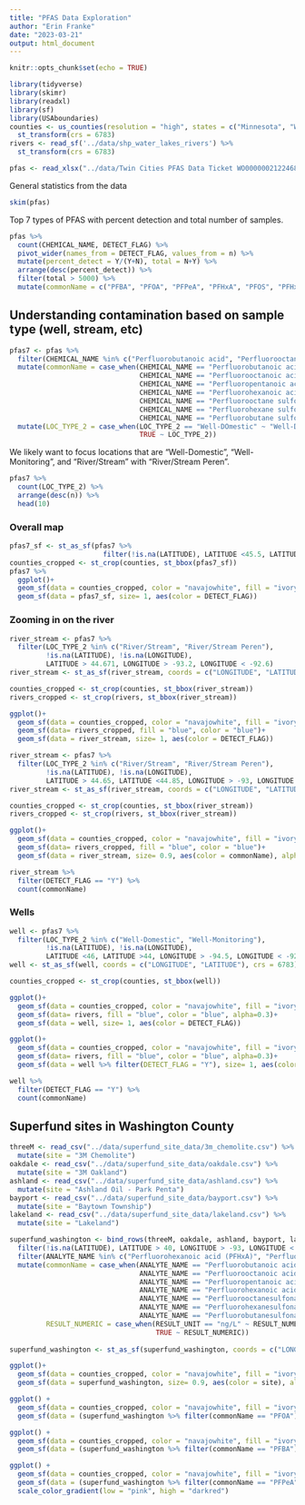 ```yaml
---
title: "PFAS Data Exploration"
author: "Erin Franke"
date: "2023-03-21"
output: html_document
---
```


```r
knitr::opts_chunk$set(echo = TRUE)
```

```r
library(tidyverse)
library(skimr)
library(readxl)
library(sf)
library(USAboundaries)
counties <- us_counties(resolution = "high", states = c("Minnesota", "Wisconsin")) %>%
  st_transform(crs = 6783)
rivers <- read_sf('../data/shp_water_lakes_rivers') %>%
  st_transform(crs = 6783)
```

```r
pfas <- read_xlsx("../data/Twin Cities PFAS Data Ticket WO00000021224685.xlsx", sheet=2)
```

General statistics from the data

```r
skim(pfas)
```

Top 7 types of PFAS with percent detection and total number of samples.

```r
pfas %>%
  count(CHEMICAL_NAME, DETECT_FLAG) %>%
  pivot_wider(names_from = DETECT_FLAG, values_from = n) %>%
  mutate(percent_detect = Y/(Y+N), total = N+Y) %>%
  arrange(desc(percent_detect)) %>%
  filter(total > 5000) %>%
  mutate(commonName = c("PFBA", "PFOA", "PFPeA", "PFHxA", "PFOS", "PFHxS", "PFBS"))
```

## Understanding contamination based on sample type (well, stream, etc)

```r
pfas7 <- pfas %>%
  filter(CHEMICAL_NAME %in% c("Perfluorobutanoic acid", "Perfluorooctanoic acid", "Perfluoropentanoic acid", "Perfluorohexanoic acid", "Perfluorooctane sulfonate", "Perfluorohexane sulfonate", "Perfluorobutane sulfonate")) %>%
  mutate(commonName = case_when(CHEMICAL_NAME == "Perfluorobutanoic acid" ~ "PFBA", 
                                CHEMICAL_NAME == "Perfluorooctanoic acid" ~ "PFOA", 
                                CHEMICAL_NAME == "Perfluoropentanoic acid" ~ "PFPeA",
                                CHEMICAL_NAME == "Perfluorohexanoic acid" ~ "PFHxA", 
                                CHEMICAL_NAME == "Perfluorooctane sulfonate" ~ "PFOS", 
                                CHEMICAL_NAME == "Perfluorohexane sulfonate" ~ "PFHxS", 
                                CHEMICAL_NAME == "Perfluorobutane sulfonate" ~ "PFBS")) %>%
  mutate(LOC_TYPE_2 = case_when(LOC_TYPE_2 == "Well-DOmestic" ~ "Well-Domestic", 
                                TRUE ~ LOC_TYPE_2))
```

We likely want to focus locations that are "Well-Domestic", "Well-Monitoring", and "River/Stream" with "River/Stream Peren".

```r
pfas7 %>%
  count(LOC_TYPE_2) %>%
  arrange(desc(n)) %>%
  head(10)
```

### Overall map

```r
pfas7_sf <- st_as_sf(pfas7 %>%
                       filter(!is.na(LATITUDE), LATITUDE <45.5, LATITUDE >44.4), coords = c("LONGITUDE", "LATITUDE"), crs = 6783)
counties_cropped <- st_crop(counties, st_bbox(pfas7_sf))
pfas7 %>%
  ggplot()+
  geom_sf(data = counties_cropped, color = "navajowhite", fill = "ivory", size = 0.5)+
  geom_sf(data = pfas7_sf, size= 1, aes(color = DETECT_FLAG))
```


### Zooming in on the river

```r
river_stream <- pfas7 %>% 
  filter(LOC_TYPE_2 %in% c("River/Stream", "River/Stream Peren"), 
         !is.na(LATITUDE), !is.na(LONGITUDE), 
         LATITUDE > 44.671, LONGITUDE > -93.2, LONGITUDE < -92.6) 
river_stream <- st_as_sf(river_stream, coords = c("LONGITUDE", "LATITUDE"), crs = 6783)

counties_cropped <- st_crop(counties, st_bbox(river_stream))
rivers_cropped <- st_crop(rivers, st_bbox(river_stream))

ggplot()+
  geom_sf(data = counties_cropped, color = "navajowhite", fill = "ivory", size = 0.5)+
  geom_sf(data= rivers_cropped, fill = "blue", color = "blue")+
  geom_sf(data = river_stream, size= 1, aes(color = DETECT_FLAG))
```

```r
river_stream <- pfas7 %>% 
  filter(LOC_TYPE_2 %in% c("River/Stream", "River/Stream Peren"), 
         !is.na(LATITUDE), !is.na(LONGITUDE), 
         LATITUDE > 44.65, LATITUDE <44.85, LONGITUDE > -93, LONGITUDE < -92.8, DETECT_FLAG == "Y") 
river_stream <- st_as_sf(river_stream, coords = c("LONGITUDE", "LATITUDE"), crs = 6783)

counties_cropped <- st_crop(counties, st_bbox(river_stream))
rivers_cropped <- st_crop(rivers, st_bbox(river_stream))

ggplot()+
  geom_sf(data = counties_cropped, color = "navajowhite", fill = "ivory", size = 0.5)+
  geom_sf(data= rivers_cropped, fill = "blue", color = "blue")+
  geom_sf(data = river_stream, size= 0.9, aes(color = commonName), alpha = 0.5)

river_stream %>%
  filter(DETECT_FLAG == "Y") %>%
  count(commonName)
```


### Wells 

```r
well <- pfas7 %>% 
  filter(LOC_TYPE_2 %in% c("Well-Domestic", "Well-Monitoring"), 
         !is.na(LATITUDE), !is.na(LONGITUDE), 
         LATITUDE <46, LATITUDE >44, LONGITUDE > -94.5, LONGITUDE < -92.2) 
well <- st_as_sf(well, coords = c("LONGITUDE", "LATITUDE"), crs = 6783)

counties_cropped <- st_crop(counties, st_bbox(well))

ggplot()+
  geom_sf(data = counties_cropped, color = "navajowhite", fill = "ivory", size = 0.5)+
  geom_sf(data= rivers, fill = "blue", color = "blue", alpha=0.3)+
  geom_sf(data = well, size= 1, aes(color = DETECT_FLAG))

ggplot()+
  geom_sf(data = counties_cropped, color = "navajowhite", fill = "ivory", size = 0.5)+
  geom_sf(data= rivers, fill = "blue", color = "blue", alpha=0.3)+
  geom_sf(data = well %>% filter(DETECT_FLAG = "Y"), size= 1, aes(color = commonName))

well %>%
  filter(DETECT_FLAG == "Y") %>%
  count(commonName)
```

## Superfund sites in Washington County

```r
threeM <- read_csv("../data/superfund_site_data/3m_chemolite.csv") %>%
  mutate(site = "3M Chemolite")
oakdale <- read_csv("../data/superfund_site_data/oakdale.csv") %>%
  mutate(site = "3M Oakland")
ashland <- read_csv("../data/superfund_site_data/ashland.csv") %>%
  mutate(site = "Ashland Oil - Park Penta")
bayport <- read_csv("../data/superfund_site_data/bayport.csv") %>%
  mutate(site = "Baytown Township")
lakeland <- read_csv("../data/superfund_site_data/lakeland.csv") %>%
  mutate(site = "Lakeland")

superfund_washington <- bind_rows(threeM, oakdale, ashland, bayport, lakeland) %>%
  filter(!is.na(LATITUDE), LATITUDE > 40, LONGITUDE > -93, LONGITUDE < -91) %>%
  filter(ANALYTE_NAME %in% c("Perfluorohexanoic acid (PFHxA)", "Perfluorohexanesulfonate (PFHxS)", "Perfluorooctanesulfonate (PFOS)", "Perfluorooctanoic acid (PFOA)", "Perfluoropentanoic acid (PFPeA)", "Perfluorobutanesulfonate (PFBS)", "Perfluorobutanoic acid (PFBA)")) %>%
  mutate(commonName = case_when(ANALYTE_NAME == "Perfluorobutanoic acid (PFBA)" ~ "PFBA", 
                                ANALYTE_NAME == "Perfluorooctanoic acid (PFOA)" ~ "PFOA", 
                                ANALYTE_NAME == "Perfluoropentanoic acid (PFPeA)" ~ "PFPeA",
                                ANALYTE_NAME == "Perfluorohexanoic acid (PFHxA)" ~ "PFHxA", 
                                ANALYTE_NAME == "Perfluorooctanesulfonate (PFOS)" ~ "PFOS", 
                                ANALYTE_NAME == "Perfluorohexanesulfonate (PFHxS)" ~ "PFHxS", 
                                ANALYTE_NAME == "Perfluorobutanesulfonate (PFBS)" ~ "PFBS"), 
         RESULT_NUMERIC = case_when(RESULT_UNIT == "ng/L" ~ RESULT_NUMERIC/ 1000, 
                                    TRUE ~ RESULT_NUMERIC))
  
superfund_washington <- st_as_sf(superfund_washington, coords = c("LONGITUDE", "LATITUDE"), crs = 6783)

ggplot()+
  geom_sf(data = counties_cropped, color = "navajowhite", fill = "ivory", size = 0.5)+
  geom_sf(data = superfund_washington, size= 0.9, aes(color = site), alpha = 0.5)
```

```r
ggplot() +
  geom_sf(data = counties_cropped, color = "navajowhite", fill = "ivory", size = 0.5)+
  geom_sf(data = (superfund_washington %>% filter(commonName == "PFOA") %>% mutate(over_limit = RESULT_NUMERIC > 0.035, over_limit = case_when(is.na(over_limit) ~ FALSE, TRUE ~ over_limit))), size= 0.9, aes(color = over_limit), alpha = 0.5)

ggplot() +
  geom_sf(data = counties_cropped, color = "navajowhite", fill = "ivory", size = 0.5)+
  geom_sf(data = (superfund_washington %>% filter(commonName == "PFBA") %>% mutate(over_limit = RESULT_NUMERIC > 7, over_limit = case_when(is.na(over_limit) ~ FALSE, TRUE ~ over_limit))), size= 0.9, aes(color = over_limit), alpha = 0.5)

ggplot() +
  geom_sf(data = counties_cropped, color = "navajowhite", fill = "ivory", size = 0.5)+
  geom_sf(data = (superfund_washington %>% filter(commonName == "PFPeA", RESULT_NUMERIC >0)), size= 0.9, aes(color = RESULT_NUMERIC), alpha = 0.5)+
  scale_color_gradient(low = "pink", high = "darkred")
```

